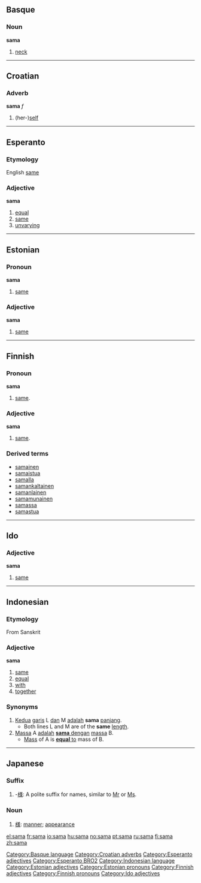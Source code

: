 ==Basque==
===Noun===
'''sama'''

# [[neck]]

[[Category:Basque language]]

----

==Croatian==
===Adverb===
'''sama''' ''f''

# (her-)[[self]]

[[Category:Croatian adverbs]]

----

==Esperanto==
===Etymology===
English [[same]]
===Adjective===
'''sama'''

#[[equal]]
#[[same]]
#[[unvarying]]

[[Category:Esperanto adjectives]]
[[Category:Esperanto BRO2]]

----

==Estonian==
===Pronoun===
'''sama'''

#[[same]]

===Adjective===
'''sama'''

#[[same]]

----

==Finnish==
===Pronoun===
'''sama'''

#[[same]].

===Adjective===
'''sama'''

#[[same]].

===Derived terms===
*[[samainen]]
*[[samaistua]]
*[[samalla]]
*[[samankaltainen]]
*[[samanlainen]]
*[[samamunainen]]
*[[samassa]]
*[[samastua]]

----

==Ido==
===Adjective===
'''sama'''

#[[same]]

----

==Indonesian==
===Etymology===
From Sanskrit
===Adjective===
'''sama'''

# [[same]]
# [[equal]]
# [[with]]
# [[together]]

===Synonyms===
# [[kedua|Kedua]] [[garis]] L [[dan]] M [[adalah]] '''sama''' [[panjang]].
#* Both lines L and M are of the '''same''' [[length]].
# [[massa|Massa]] A [[adalah]] <u>'''sama''' [[dengan]]</u> [[massa]] B.
#* [[mass|Mass]] of A is <u>'''equal''' to</u> mass of B.

[[Category:Indonesian language]]

-----

==Japanese==
===Suffix===
{{ja-pos|r|suffix|hira=さま}}
#-[[様]]: A polite suffix for names, similar to [[Mr]] or [[Ms]].

===Noun===
{{ja-noun|r|hira=さま}}
#[[様]]: [[manner]]; [[appearance]]

[[Category:Estonian adjectives]]
[[Category:Estonian pronouns]]
[[Category:Finnish adjectives]]
[[Category:Finnish pronouns]]
[[Category:Ido adjectives]]

[[el:sama]]
[[fr:sama]]
[[io:sama]]
[[hu:sama]]
[[no:sama]]
[[pt:sama]]
[[ru:sama]]
[[fi:sama]]
[[zh:sama]]